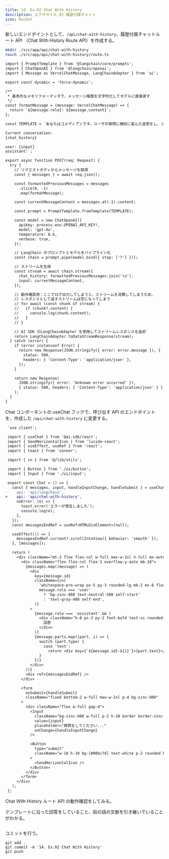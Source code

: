 ```yaml
---
title: 14. Ex.02 Chat With History
description: エクササイズ.02 履歴付属チャット
icon: Rocket
---
```


新しいエンドポイントとして、`/api/chat-with-history`、履歴付属チャットルート API （Chat With History Route API）を作成する。

```bash title="Terminal"
mkdir ./src/app/api/chat-with-history
touch ./src/app/api/chat-with-history/route.ts
```

```diff title="src/app/api/chat-with-history/route.ts"
import { PromptTemplate } from '@langchain/core/prompts';
import { ChatOpenAI } from '@langchain/openai';
import { Message as VercelChatMessage, LangChainAdapter } from 'ai';

export const dynamic = 'force-dynamic';

/**
 * 基本的なメモリフォーマッタで、メッセージ履歴を文字列化してモデルに直接渡す
 */
const formatMessage = (message: VercelChatMessage) => {
  return `${message.role}: ${message.content}`;
};

const TEMPLATE = `あなたはコメディアンです。ユーザの質問に機知に富んだ返答をし、ジョークを言います。

Current conversation:
{chat_history}

user: {input}
assistant:`;

export async function POST(req: Request) {
  try {
    // リクエストボディからメッセージを取得
    const { messages } = await req.json();

    const formattedPreviousMessages = messages
      .slice(0, -1)
      .map(formatMessage);

    const currentMessageContent = messages.at(-1).content;

    const prompt = PromptTemplate.fromTemplate(TEMPLATE);

    const model = new ChatOpenAI({
      apiKey: process.env.OPENAI_API_KEY!,
      model: 'gpt-4o',
      temperature: 0.6,
      verbose: true,
    });

    // LangChain のプロンプトとモデルをパイプライン化
    const chain = prompt.pipe(model.bind({ stop: ['?'] }));

    // ストリームを生成
    const stream = await chain.stream({
      chat_history: formattedPreviousMessages.join('\n'),
      input: currentMessageContent,
    });

    // 動作確認用：ここでログ出力してしまうと、ストリームを消費してしまうため、
    // レスポンスとして返すストリームは空になってしまう
    // for await (const chunk of stream) {
    //   if (chunk?.content) {
    //     console.log(chunk.content);
    //   }
    // }

    // AI SDK のLangChainAdapter を使用してストリームレスポンスを返却
    return LangChainAdapter.toDataStreamResponse(stream);
  } catch (error) {
    if (error instanceof Error) {
      return new Response(JSON.stringify({ error: error.message }), {
        status: 500,
        headers: { 'Content-Type': 'application/json' },
      });
    }

    return new Response(
      JSON.stringify({ error: 'Unknown error occurred' }),
      { status: 500, headers: { 'Content-Type': 'application/json' } },
    );
  }
}
```

Chat コンポーネントの useChat フックで、呼び出す API のエンドポイントを、作成した `/api/chat-with-history` に変更する。

```diff title="src/components/chat.tsx"
 'use client';

 import { useChat } from '@ai-sdk/react';
 import { SendHorizontalIcon } from 'lucide-react';
 import { useEffect, useRef } from 'react';
 import { toast } from 'sonner';

 import { cn } from '@/lib/utils';

 import { Button } from './ui/button';
 import { Input } from './ui/input';

 export const Chat = () => {
   const { messages, input, handleInputChange, handleSubmit } = useChat({
-    api: 'api/langchain',
+    api: 'api/chat-with-history',
     onError: (e) => {
       toast.error('エラーが発生しました');
       console.log(e);
     },
   });
   const messagesEndRef = useRef<HTMLDivElement>(null);

   useEffect(() => {
     messagesEndRef.current?.scrollIntoView({ behavior: 'smooth' });
   }, [messages]);

   return (
     <div className="mt-2 flex flex-col w-full max-w-2xl h-full mx-auto gap-2 bg-zinc-900 overflow-hidden">
       <div className="flex flex-col flex-1 overflow-y-auto mb-18">
         {messages.map((message) => (
           <div
             key={message.id}
             className={cn(
               'whitespace-pre-wrap px-5 py-3 rounded-lg mb-2 mx-8 flex gap-2',
               message.role === 'user'
                 ? 'bg-zinc-800 text-neutral-500 self-start'
                 : 'text-gray-400 self-end',
             )}
           >
             {message.role === 'assistant' && (
               <div className="h-8 px-3 py-2 font-bold text-xs rounded-lg bg-[#ff6467]/20 text-zinc-500 w-auto whitespace-nowrap">
                 回答
               </div>
             )}
             {message.parts.map((part, i) => {
               switch (part.type) {
                 case 'text':
                   return <div key={`${message.id}-${i}`}>{part.text}</div>;
               }
             })}
           </div>
         ))}
         <div ref={messagesEndRef} />
       </div>

       <form
         onSubmit={handleSubmit}
         className="fixed bottom-2 w-full max-w-2xl p-4 bg-zinc-900"
       >
         <div className="flex w-full gap-4">
           <Input
             className="bg-zinc-800 w-full p-2 h-10 border border-zinc-700 rounded shadow-xl text-white placeholder:text-neutral-400"
             value={input}
             placeholder="質問をしてください..."
             onChange={handleInputChange}
           />

           <Button
             type="submit"
             className="w-18 h-10 bg-[#00bc7d] text-white p-2 rounded hover:bg-emerald-900 hover:cursor-pointer hover:text-white/40"
           >
             <SendHorizontalIcon />
           </Button>
         </div>
       </form>
     </div>
   );
 };
```

Chat With History ルート API の動作確認をしてみる。

テンプレートに沿った回答をしていること、前の話の文脈を引き継いでいることがわかる。

<img
  src="/hands-on/01-basic-rag-app/14_ex02_chat_with_history/test_chat_with_history_route_api.webp"
  alt=""
/>

コミットを行う。

```shell title="Terminal"
git add .
git commit -m '14. Ex.02 Chat With History'
git push
```
